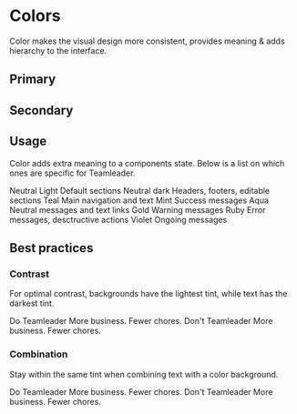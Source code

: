 
<Meta title="2. Primitives / Colors" />

# Colors

Color makes the visual design more consistent, provides meaning & adds hierarchy to the interface.

<Story name="Primary" />

## Primary

<ColorPalette>
  <ColorItem
    title="Neutral"
    colors={[
      COLOR.NEUTRAL.LIGHTEST,
      COLOR.NEUTRAL.LIGHT,
      COLOR.NEUTRAL.NORMAL,
      COLOR.NEUTRAL.DARK,
      COLOR.NEUTRAL.DARKEST,
    ]}
  />
  <ColorItem
    title="Teal"
    colors={[COLOR.TEAL.LIGHTEST, COLOR.TEAL.LIGHT, COLOR.TEAL.NORMAL, COLOR.TEAL.DARK, COLOR.TEAL.DARKEST]}
  />
  <ColorItem
    title="Mint"
    colors={[COLOR.MINT.LIGHTEST, COLOR.MINT.LIGHT, COLOR.MINT.NORMAL, COLOR.MINT.DARK, COLOR.MINT.DARKEST]}
  />
</ColorPalette>

<Story name="Secondary" />

## Secondary

<ColorPalette>
  <ColorItem
    title="Aqua"
    colors={[COLOR.AQUA.LIGHTEST, COLOR.AQUA.LIGHT, COLOR.AQUA.NORMAL, COLOR.AQUA.DARK, COLOR.AQUA.DARKEST]}
  />
  <ColorItem
    title="Gold"
    colors={[COLOR.GOLD.LIGHTEST, COLOR.GOLD.LIGHT, COLOR.GOLD.NORMAL, COLOR.GOLD.DARK, COLOR.GOLD.DARKEST]}
  />
  <ColorItem
    title="Ruby"
    colors={[COLOR.RUBY.LIGHTEST, COLOR.RUBY.LIGHT, COLOR.RUBY.NORMAL, COLOR.RUBY.DARK, COLOR.RUBY.DARKEST]}
  />
  <ColorItem
    title="Violet"
    colors={[COLOR.VIOLET.LIGHTEST, COLOR.VIOLET.LIGHT, COLOR.VIOLET.NORMAL, COLOR.VIOLET.DARK, COLOR.VIOLET.DARKEST]}
  />
</ColorPalette>

<Story name="Usage" />

## Usage

Color adds extra meaning to a components state. Below is a list on which ones are specific for Teamleader.

<Box display="flex" marginBottom={3}>
  <Island color="white" flex={1} marginRight={2}>
    <Heading2 marginBottom={3}>Neutral Light</Heading2>
    <TextBody>Default sections</TextBody>
  </Island>
  <Island color="neutral" flex={1} marginLeft={2}>
    <Heading2 marginBottom={3}>Neutral dark</Heading2>
    <TextBody>Headers, footers, editable sections</TextBody>
  </Island>
</Box>

<Box backgroundColor="teal" backgroundTint="darkest" borderRadius="rounded" marginBottom={3} padding={4}>
  <Heading2 color="neutral" tint="lightest" marginBottom={3}>
    Teal
  </Heading2>
  <TextBody color="neutral" tint="lightest">
    Main navigation and text
  </TextBody>
</Box>

<Island color="mint" marginBottom={3}>
  <Heading2 marginBottom={3}>Mint</Heading2>
  <TextBody>Success messages</TextBody>
</Island>

<Island color="aqua" marginBottom={3}>
  <Heading2 marginBottom={3}>Aqua</Heading2>
  <TextBody>Neutral messages and text links</TextBody>
</Island>

<Island color="gold" marginBottom={3}>
  <Heading2 marginBottom={3}>Gold</Heading2>
  <TextBody>Warning messages</TextBody>
</Island>

<Island color="ruby" marginBottom={3}>
  <Heading2 marginBottom={3}>Ruby</Heading2>
  <TextBody>Error messages, desctructive actions</TextBody>
</Island>

<Island color="violet" marginBottom={3}>
  <Heading2 marginBottom={3}>Violet</Heading2>
  <TextBody>Ongoing messages</TextBody>
</Island>

<Story name="Best practices" />

## Best practices

### Contrast

For optimal contrast, backgrounds have the lightest tint, while text has the darkest tint.

<Box display="flex">
  <Box flex={1} marginRight={2}>
    <StatusLabel color="mint">Do</StatusLabel>
    <Island color="violet" marginTop="3">
      <Heading2 marginBottom={3}>Teamleader</Heading2>
      <TextBody>More business. Fewer chores.</TextBody>
    </Island>
  </Box>
  <Box flex={1} marginLeft={2}>
    <StatusLabel color="ruby">Don't</StatusLabel>
    <Box
      backgroundColor="violet"
      backgroundTint="normal"
      borderColor="violet"
      borderTint="normal"
      borderRadius="rounded"
      borderWidth={1}
      marginTop="3"
      padding={4}
    >
      <Heading2 color="violet" tint="darkest" marginBottom={3}>
        Teamleader
      </Heading2>
      <TextBody color="violet" tint="darkest">
        More business. Fewer chores.
      </TextBody>
    </Box>
  </Box>
</Box>

### Combination

Stay within the same tint when combining text with a color background.

<Box display="flex">
  <Box flex={1} marginRight={2}>
    <StatusLabel color="mint">Do</StatusLabel>
    <Island color="gold" marginTop="3">
      <Heading2 marginBottom={3}>Teamleader</Heading2>
      <TextBody>More business. Fewer chores.</TextBody>
    </Island>
  </Box>
  <Box flex={1} marginLeft={2}>
    <StatusLabel color="ruby">Don't</StatusLabel>
    <Island color="gold" marginTop="3">
      <Heading2 color="teal" marginBottom={3}>
        Teamleader
      </Heading2>
      <TextBody color="teal">More business. Fewer chores.</TextBody>
    </Island>
  </Box>
</Box>
